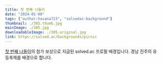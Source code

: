 ```yaml
---
title: 첫 번째 나들이
date: "2024-01-08"
tags: ["author:havana723", "solvedac-background"]
thumbnail: ./305.thumb.jpg
mainImage: ./305.jpg
downloadableImage: ./305.original.jpg
link: https://solved.ac/backgrounds/picnic
---
```


[첫 번째 나들이](https://www.acmicpc.net/contest/view/1215)의 참가 보상으로 지급된 solved.ac 프로필 배경입니다.
경남 진주의 유등축제를 배경으로 합니다.